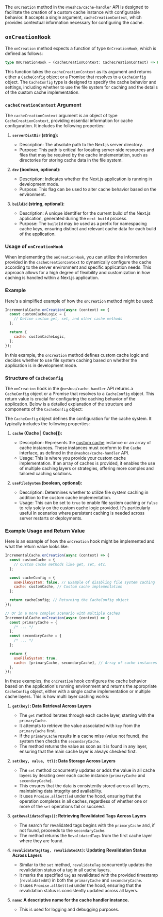 The `onCreation` method in the `@neshca/cache-handler` API is designed to facilitate the creation of a custom cache instance with configurable behavior. It accepts a single argument, `cacheCreationContext`, which provides contextual information necessary for configuring the cache.

## `onCreationHook`

The `onCreation` method expects a function of type `OnCreationHook`, which is defined as follows:

```typescript
type OnCreationHook = (cacheCreationContext: CacheCreationContext) => Promise<CacheConfig> | CacheConfig;
```

This function takes the `cacheCreationContext` as its argument and returns either a `CacheConfig` object or a Promise that resolves to a `CacheConfig` object. The `CacheConfig` type is designed to specify the cache behavior and settings, including whether to use the file system for caching and the details of the custom cache implementation.

### `cacheCreationContext` Argument

The `cacheCreationContext` argument is an object of type `CacheCreationContext`, providing essential information for cache configuration. It includes the following properties:

1. **`serverDistDir` (string):**

   - Description: The absolute path to the Next.js server directory.
   - Purpose: This path is critical for locating server-side resources and files that may be required by the cache implementation, such as directories for storing cache data in the file system.

2. **`dev` (boolean, optional):**

   - Description: Indicates whether the Next.js application is running in development mode.
   - Purpose: This flag can be used to alter cache behavior based on the environment.

3. **`buildId` (string, optional):**

   - Description: A unique identifier for the current build of the Next.js application, generated during the `next build` process.
   - Purpose: The `buildId` may be used as a prefix for namespacing cache keys, ensuring distinct and relevant cache data for each build of the application.

### Usage of `onCreationHook`

When implementing the `onCreationHook`, you can utilize the information provided in the `cacheCreationContext` to dynamically configure the cache according to the server environment and specific application needs. This approach allows for a high degree of flexibility and customization in how caching is handled within a Next.js application.

### Example

Here's a simplified example of how the `onCreation` method might be used:

```js filename="cache-handler.js"
IncrementalCache.onCreation(async (context) => {
  const customCacheLogic = {
    // Define custom get, set, and other cache methods
  };

  return {
    cache: customCacheLogic,
  };
});
```

In this example, the `onCreation` method defines custom cache logic and decides whether to use file system caching based on whether the application is in development mode.

### Structure of `CacheConfig`

The `onCreation` hook in the `@neshca/cache-handler` API returns a `CacheConfig` object or a Promise that resolves to a `CacheConfig` object. This return value is crucial for configuring the caching behavior of the application. Below is a detailed explanation of the structure and components of the `CacheConfig` object:

The `CacheConfig` object defines the configuration for the cache system. It typically includes the following properties:

1. **`cache` (Cache | Cache[]):**

   - Description: Represents the [custom cache](/configuration/cache) instance or an array of cache instances. These instances must conform to the `Cache` interface, as defined in the `@neshca/cache-handler` API.
   - Usage: This is where you provide your custom cache implementation. If an array of caches is provided, it enables the use of multiple caching layers or strategies, offering more complex and tailored caching solutions.

2. **`useFileSystem` (boolean, optional):**

   - Description: Determines whether to utilize file system caching in addition to the custom cache implementation.
   - Usage: This can be set to `true` to enable file system caching or `false` to rely solely on the custom cache logic provided. It's particularly useful in scenarios where persistent caching is needed across server restarts or deployments.

### Example Usage and Return Value

Here is an example of how the `onCreation` hook might be implemented and what the return value looks like:

```js filename="cache-handler.js"
IncrementalCache.onCreation(async (context) => {
  const customCache = {
    // Custom cache methods like get, set, etc.
  };

  const cacheConfig = {
    useFileSystem: false, // Example of disabling file system caching
    cache: customCache, // Custom cache implementation
  };

  return cacheConfig; // Returning the CacheConfig object
});

// Or in a more complex scenario with multiple caches
IncrementalCache.onCreation(async (context) => {
  const primaryCache = {
    /* ... */
  };
  const secondaryCache = {
    /* ... */
  };

  return {
    useFileSystem: true,
    cache: [primaryCache, secondaryCache], // Array of cache instances
  };
});
```

In these examples, the `onCreation` hook configures the cache behavior based on the application's running environment and returns the appropriate `CacheConfig` object, either with a single cache implementation or multiple cache layers. This is how multi layer caching works:

1. **`get(key)`: Data Retrieval Across Layers**

   - The `get` method iterates through each cache layer, starting with the `primaryCache`.
   - It attempts to retrieve the value associated with `key` from the `primaryCache` first.
   - If the `primaryCache` results in a cache miss (value not found), the system then checks the `secondaryCache`.
   - The method returns the value as soon as it is found in any layer, ensuring that the main cache layer is always checked first.

2. **`set(key, value, ttl)`: Data Storage Across Layers**

   - The `set` method concurrently updates or adds the value in all cache layers by iterating over each cache instance (`primaryCache` and `secondaryCache`).
   - This ensures that the data is consistently stored across all layers, maintaining data integrity and availability.
   - It uses `Promise.allSettled` under the hood, ensuring that the operation completes in all caches, regardless of whether one or more of the `set` operations fail or succeed.

3. **`getRevalidatedTags()`: Retrieving Revalidated Tags Across Layers**

   - The search for revalidated tags begins with the `primaryCache` and, if not found, proceeds to the `secondaryCache`.
   - The method returns the `RevalidatedTags` from the first cache layer where they are found.

4. **`revalidateTag(tag, revalidatedAt)`: Updating Revalidation Status Across Layers**

   - Similar to the `set` method, `revalidateTag` concurrently updates the revalidation status of a tag in all cache layers.
   - It marks the specified `tag` as revalidated with the provided timestamp (`revalidatedAt`) in both the `primaryCache` and `secondaryCache`.
   - It uses `Promise.allSettled` under the hood, ensuring that the revalidation status is consistently updated across all layers.

5. **`name`: A descriptive name for the cache handler instance.**

   - This is used for logging and debugging purposes.
